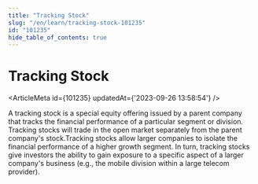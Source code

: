 ```yaml
---
title: "Tracking Stock"
slug: "/en/learn/tracking-stock-101235"
id: "101235"
hide_table_of_contents: true
---
```



# Tracking Stock

<ArticleMeta id={101235} updatedAt={'2023-09-26 13:58:54'} />
<div className='border-solid border-b border-t-0 my-4 border-[var(--ifm-color-gray-300)]' />

A tracking stock is a special equity offering issued by a parent company that tracks the financial performance of a particular segment or division. Tracking stocks will trade in the open market separately from the parent company's stock.Tracking stocks allow larger companies to isolate the financial performance of a higher growth segment. In turn, tracking stocks give investors the ability to gain exposure to a specific aspect of a larger company's business (e.g., the mobile division within a large telecom provider).
